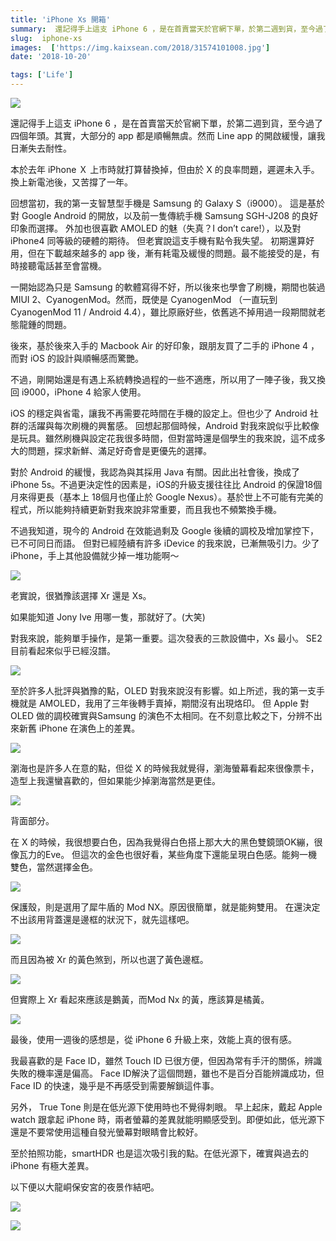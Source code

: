 ```yaml
---
title: 'iPhone Xs 開箱'
summary:  還記得手上這支 iPhone 6 ，是在首賣當天於官網下單，於第二週到貨，至今過了四個年頭。其實，大部分的 app 都是順暢無虞。然而 Line app 的開啟緩慢，讓我日漸失去耐性。
slug:  iphone-xs
images:  ['https://img.kaixsean.com/2018/31574101008.jpg']
date: '2018-10-20'

tags: ['Life']
--- 
```

![](https://img.kaixsean.com/2018/31574101008.jpg)

還記得手上這支 iPhone 6 ，是在首賣當天於官網下單，於第二週到貨，至今過了四個年頭。其實，大部分的 app 都是順暢無虞。然而 Line app 的開啟緩慢，讓我日漸失去耐性。 

本於去年 iPhone Ｘ 上市時就打算替換掉，但由於 X 的良率問題，遲遲未入手。 換上新電池後，又苦撐了一年。 

回想當初，我的第一支智慧型手機是 Samsung 的 Galaxy S（i9000）。 這是基於對 Google Android 的開放，以及前一隻傳統手機 Samsung SGH-J208 的良好印象而選擇。 外加也很喜歡 AMOLED 的魅（失真？I don’t care!），以及對 iPhone4 同等級的硬體的期待。
但老實說這支手機有點令我失望。 初期還算好用，但在下載越來越多的 app 後，漸有耗電及緩慢的問題。最不能接受的是，有時接聽電話甚至會當機。

一開始認為只是 Samsung 的軟體寫得不好，所以後來也學會了刷機，期間也裝過 MIUI 2、CyanogenMod。然而，既使是 CyanogenMod （一直玩到 CyanogenMod 11 / Android 4.4），雖比原廠好些，依舊逃不掉用過一段期間就老態龍鍾的問題。

後來，基於後來入手的 Macbook Air 的好印象，跟朋友買了二手的 iPhone 4 ，而對 iOS 的設計與順暢感而驚艷。 

不過，剛開始還是有遇上系統轉換過程的一些不適應，所以用了一陣子後，我又換回 i9000，iPhone 4 給家人使用。

iOS 的穩定與省電，讓我不再需要花時間在手機的設定上。但也少了 Android 社群的活躍與每次刷機的興奮感。 回想起那個時候，Android 對我來說似乎比較像是玩具。雖然刷機與設定花我很多時間，但對當時還是個學生的我來說，這不成多大的問題，探求新鮮、滿足好奇會是更優先的選擇。 

對於 Android 的緩慢，我認為與其採用 Java 有關。因此出社會後，換成了 iPhone 5s。不過更決定性的因素是，iOS的升級支援往往比 Android 的保證18個月來得更長（基本上 18個月也僅止於 Google Nexus）。基於世上不可能有完美的程式，所以能夠持續更新對我來說非常重要，而且我也不頻繁換手機。   

不過我知道，現今的 Android 在效能過剩及 Google 後續的調校及增加掌控下，已不可同日而語。 但對已經陸續有許多 iDevice 的我來說，已漸無吸引力。少了 iPhone，手上其他設備就少掉一堆功能啊～

![](https://img.kaixsean.com/2018/31574192688.jpg)

老實說，很猶豫該選擇 Xr 還是 Xs。

如果能知道 Jony Ive 用哪一隻，那就好了。(大笑) 

對我來說，能夠單手操作，是第一重要。這次發表的三款設備中，Xs 最小。 SE2 目前看起來似乎已經沒譜。 

![](https://img.kaixsean.com/2018/43632392900.jpg)

至於許多人批評與猶豫的點，OLED 對我來說沒有影響。如上所述，我的第一支手機就是 AMOLED，我用了三年後轉手賣掉，期間沒有出現烙印。 但  Apple 對 OLED 做的調校確實與Samsung 的演色不太相同。在不刻意比較之下，分辨不出來新舊 iPhone 在演色上的差異。

![](https://img.kaixsean.com/2018/44534729265.jpg)

瀏海也是許多人在意的點，但從 X 的時候我就覺得，瀏海螢幕看起來很像票卡，造型上我還蠻喜歡的，但如果能少掉瀏海當然是更佳。 

![](https://img.kaixsean.com/2018/45397668372.jpg)

背面部分。

在 X 的時候，我很想要白色，因為我覺得白色搭上那大大的黑色雙鏡頭OK繃，很像瓦力的Eve。 但這次的金色也很好看，某些角度下還能呈現白色感。能夠一機雙色，當然選擇金色。

![](https://img.kaixsean.com/2018/30508961707.jpg)

保護殼，則是選用了犀牛盾的 Mod NX。原因很簡單，就是能夠雙用。 在還決定不出該用背蓋還是邊框的狀況下，就先這樣吧。 

![](https://img.kaixsean.com/2018/30508965497.jpg)

而且因為被 Xr 的黃色煞到，所以也選了黃色邊框。 

![](https://img.kaixsean.com/2018/44725025004_.jpg)

但實際上 Xr 看起來應該是鵝黃，而Mod Nx 的黃，應該算是橘黃。 

![](https://img.kaixsean.com/2018/44725029304.jpg)

最後，使用一週後的感想是，從 iPhone 6 升級上來，效能上真的很有感。

我最喜歡的是 Face ID，雖然 Touch ID 已很方便，但因為常有手汗的關係，辨識失敗的機率還是偏高。 Face ID解決了這個問題，雖也不是百分百能辨識成功，但 Face ID 的快速，幾乎是不再感受到需要解鎖這件事。

另外， True Tone 則是在低光源下使用時也不覺得刺眼。 早上起床，戴起 Apple watch 跟拿起 iPhone 時，兩者螢幕的差異就能明顯感受到。即便如此，低光源下還是不要常使用這種自發光螢幕對眼睛會比較好。

至於拍照功能，smartHDR 也是這次吸引我的點。在低光源下，確實與過去的 iPhone 有極大差異。

以下便以大龍峒保安宮的夜景作結吧。

![](https://img.kaixsean.com/2018/31574397788.jpg)

![](https://img.kaixsean.com/2018/45397835642.jpg)